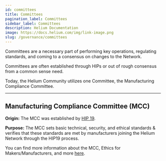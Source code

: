 ```yaml
---
id: committees
title: Committees
pagination_label: Committees
sidebar_label: Committees
description: Helium Documentation
image: https://docs.helium.com/img/link-image.png
slug: /governance/committees
---
```



Committees are a necessary part of performing key operations, regulating standards, and coming to a
consensus on changes to the Network.

Committees are often established through HIPs or out of rough consensus from a common sense need.

Today, the Helium Community utilizes one Committee, the Manufacturing Compliance Committee.

---

## Manufacturing Compliance Committee (MCC)

**Origin:** The MCC was established by
[HIP 19](https://github.com/helium/HIP/blob/main/0019-third-party-manufacturers.md).

**Purpose:** The MCC sets basic technical, security, and ethical standards & verifies that these
standards are met by manufacturers joining the Helium Network through the HIP19 process.

You can find more information about the MCC, Ethics for Makers/Manufacturers, and more
[here](/hotspot-makers/compliance-committee).
